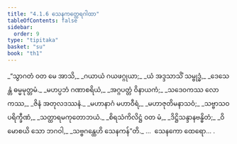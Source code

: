 ```yaml
---
title: "4.1.6 သေနကတ္ထေရဂါထာ"
tableOfContents: false
sidebar:
  order: 9
type: "tipitaka"
basket: "su"
book: "th1"
---
```



<DynamicBreadcrumb />

<Division number="287" book="th1">

<Paragraph number="528" type="verses" book="th1">
_“သွာဂတံ ဝတ မေ အာသိ,_  
_ဂယာယံ ဂယဖဂ္ဂုယာ;_  
_ယံ အဒ္ဒသာသိံ သမ္ဗုဒ္ဓံ,_  
_ဒေသေန္တံ ဓမ္မမုတ္တမံ._  

</Paragraph>

</Division>
<Division number="288" book="th1">

<Paragraph number="529" type="verses" book="th1">
_မဟပ္ပဘံ ဂဏာစရိယံ,_  
_အဂ္ဂပတ္တံ ဝိနာယကံ;_  
_သဒေဝကဿ လောကဿ,_  
_ဇိနံ အတုလဒဿနံ._  

</Paragraph>

</Division>
<Division number="289" book="th1">

<Paragraph number="530" type="verses" book="th1">
_မဟာနာဂံ မဟာဝီရံ,_  
_မဟာဇုတိမနာသဝံ;_  
_သဗ္ဗာသဝပရိက္ခီဏံ,_  
_သတ္ထာရမကုတောဘယံ._  

</Paragraph>

</Division>
<Division number="290" book="th1">

<Paragraph number="531" type="verses" book="th1">
_စိရသံကိလိဋ္ဌံ ဝတ မံ,_  
_ဒိဋ္ဌိသန္ဒာနဗန္ဓိတံ;_  
_ဝိမောစယိ သော ဘဂဝါ,_  
_သဗ္ဗဂန္ထေဟိ သေနကန်”တိ._  


</Paragraph>
</Division>

<Paragraph number="532" type="center" book="th1">
…  သေနကော ထေရော… .
</Paragraph>